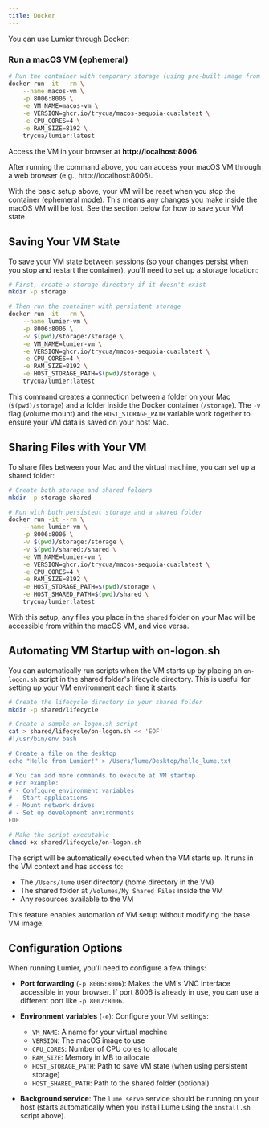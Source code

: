 ```yaml
---
title: Docker
---
```


You can use Lumier through Docker:

### Run a macOS VM (ephemeral)

```bash
# Run the container with temporary storage (using pre-built image from Docker Hub)
docker run -it --rm \
    --name macos-vm \
    -p 8006:8006 \
    -e VM_NAME=macos-vm \
    -e VERSION=ghcr.io/trycua/macos-sequoia-cua:latest \
    -e CPU_CORES=4 \
    -e RAM_SIZE=8192 \
    trycua/lumier:latest
```

Access the VM in your browser at **http://localhost:8006**.

After running the command above, you can access your macOS VM through a web browser (e.g., http://localhost:8006).

<Callout title="Note">
  With the basic setup above, your VM will be reset when you stop the container (ephemeral mode).
  This means any changes you make inside the macOS VM will be lost. See the section below for how to
  save your VM state.
</Callout>

## Saving Your VM State

To save your VM state between sessions (so your changes persist when you stop and restart the container), you'll need to set up a storage location:

```bash
# First, create a storage directory if it doesn't exist
mkdir -p storage

# Then run the container with persistent storage
docker run -it --rm \
    --name lumier-vm \
    -p 8006:8006 \
    -v $(pwd)/storage:/storage \
    -e VM_NAME=lumier-vm \
    -e VERSION=ghcr.io/trycua/macos-sequoia-cua:latest \
    -e CPU_CORES=4 \
    -e RAM_SIZE=8192 \
    -e HOST_STORAGE_PATH=$(pwd)/storage \
    trycua/lumier:latest
```

This command creates a connection between a folder on your Mac (`$(pwd)/storage`) and a folder inside the Docker container (`/storage`). The `-v` flag (volume mount) and the `HOST_STORAGE_PATH` variable work together to ensure your VM data is saved on your host Mac.

## Sharing Files with Your VM

To share files between your Mac and the virtual machine, you can set up a shared folder:

```bash
# Create both storage and shared folders
mkdir -p storage shared

# Run with both persistent storage and a shared folder
docker run -it --rm \
    --name lumier-vm \
    -p 8006:8006 \
    -v $(pwd)/storage:/storage \
    -v $(pwd)/shared:/shared \
    -e VM_NAME=lumier-vm \
    -e VERSION=ghcr.io/trycua/macos-sequoia-cua:latest \
    -e CPU_CORES=4 \
    -e RAM_SIZE=8192 \
    -e HOST_STORAGE_PATH=$(pwd)/storage \
    -e HOST_SHARED_PATH=$(pwd)/shared \
    trycua/lumier:latest
```

With this setup, any files you place in the `shared` folder on your Mac will be accessible from within the macOS VM, and vice versa.

## Automating VM Startup with on-logon.sh

You can automatically run scripts when the VM starts up by placing an `on-logon.sh` script in the shared folder's lifecycle directory. This is useful for setting up your VM environment each time it starts.

```bash
# Create the lifecycle directory in your shared folder
mkdir -p shared/lifecycle

# Create a sample on-logon.sh script
cat > shared/lifecycle/on-logon.sh << 'EOF'
#!/usr/bin/env bash

# Create a file on the desktop
echo "Hello from Lumier!" > /Users/lume/Desktop/hello_lume.txt

# You can add more commands to execute at VM startup
# For example:
# - Configure environment variables
# - Start applications
# - Mount network drives
# - Set up development environments
EOF

# Make the script executable
chmod +x shared/lifecycle/on-logon.sh
```

The script will be automatically executed when the VM starts up. It runs in the VM context and has access to:

- The `/Users/lume` user directory (home directory in the VM)
- The shared folder at `/Volumes/My Shared Files` inside the VM
- Any resources available to the VM

This feature enables automation of VM setup without modifying the base VM image.

## Configuration Options

When running Lumier, you'll need to configure a few things:

- **Port forwarding** (`-p 8006:8006`): Makes the VM's VNC interface accessible in your browser. If port 8006 is already in use, you can use a different port like `-p 8007:8006`.

- **Environment variables** (`-e`): Configure your VM settings:
  - `VM_NAME`: A name for your virtual machine
  - `VERSION`: The macOS image to use
  - `CPU_CORES`: Number of CPU cores to allocate
  - `RAM_SIZE`: Memory in MB to allocate
  - `HOST_STORAGE_PATH`: Path to save VM state (when using persistent storage)
  - `HOST_SHARED_PATH`: Path to the shared folder (optional)

- **Background service**: The `lume serve` service should be running on your host (starts automatically when you install Lume using the `install.sh` script above).
